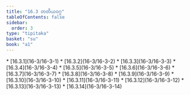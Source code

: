 ```yaml
---
title: "16.3 တတိယဝဂ္ဂ"
tableOfContents: false
sidebar:
  order: 3
type: "tipitaka"
basket: "su"
book: "a1"
---
```



<DynamicBreadcrumb />



<TableOfContents book="a1" section="16.3">
* [16.3.1](16-3/16-3-1)
* [16.3.2](16-3/16-3-2)
* [16.3.3](16-3/16-3-3)
* [16.3.4](16-3/16-3-4)
* [16.3.5](16-3/16-3-5)
* [16.3.6](16-3/16-3-6)
* [16.3.7](16-3/16-3-7)
* [16.3.8](16-3/16-3-8)
* [16.3.9](16-3/16-3-9)
* [16.3.10](16-3/16-3-10)
* [16.3.11](16-3/16-3-11)
* [16.3.12](16-3/16-3-12)
* [16.3.13](16-3/16-3-13)
* [16.3.14](16-3/16-3-14)
</TableOfContents>